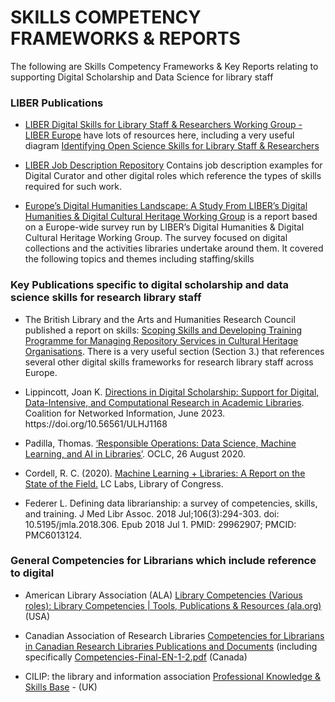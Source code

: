 # **SKILLS COMPETENCY FRAMEWORKS & REPORTS** {.unnumbered .unlisted}

The following are Skills Competency Frameworks & Key Reports relating to supporting Digital Scholarship and Data Science for library staff

### LIBER Publications

- [LIBER Digital Skills for Library Staff & Researchers Working Group - LIBER Europe](https://libereurope.eu/working-group/liber-digital-skills-services-working-group/) have lots of resources here, including a very useful diagram [Identifying Open Science Skills for Library Staff & Researchers](https://libereurope.eu/article/open-science-skills-diagram/)

- [LIBER Job Description Repository](https://libereurope.eu/job-descriptions/#descriptions) Contains job description examples for Digital Curator and other digital roles which reference the types of skills required for such work.

- [Europe’s Digital Humanities Landscape: A Study From LIBER’s Digital Humanities & Digital Cultural Heritage Working Group](https://zenodo.org/records/3247286#.ZGXqS7XMJjS) is a report based on a Europe-wide survey run by LIBER's Digital Humanities & Digital Cultural Heritage Working Group. The survey focused on digital collections and the activities libraries undertake around them. It covered the following topics and themes including staffing/skills

### Key Publications specific to digital scholarship and data science skills for research library staff
- The British Library and the Arts and Humanities Research Council published a report on skills: [Scoping Skills and Developing Training Programme for Managing Repository Services in Cultural Heritage Organisations](https://bl.iro.bl.uk/concern/reports/c87fd1ff-5ade-4367-8dc1-f94381c4b018). There is a very useful section (Section 3.) that references several other digital skills frameworks for research library staff across Europe.


- Lippincott, Joan K. [Directions in Digital Scholarship: Support for Digital, Data-Intensive, and Computational Research in Academic Libraries](https://doi.org/10.56561/ULHJ1168). Coalition for Networked Information, June 2023. https://doi.org/10.56561/ULHJ1168

- Padilla, Thomas. [‘Responsible Operations: Data Science, Machine Learning, and AI in Libraries’](https://www.oclc.org/research/publications/2019/oclcresearch-responsible-operations-data-science-machine-learning-ai.html). OCLC, 26 August 2020.

- Cordell, R. C. (2020). [Machine Learning + Libraries: A Report on the State of the Field.](https://labs.loc.gov/static/labs/work/reports/Cordell-LOC-ML-report.pdf) LC Labs, Library of Congress. 

- Federer L. Defining data librarianship: a survey of competencies, skills, and training. J Med Libr Assoc. 2018 Jul;106(3):294-303. doi: 10.5195/jmla.2018.306. Epub 2018 Jul 1. PMID: 29962907; PMCID: PMC6013124.

### General Competencies for Librarians which include reference to digital 

- American Library Association (ALA) [Library Competencies (Various roles): Library Competencies | Tools, Publications & Resources (ala.org)](https://www.ala.org/tools/atoz/library-competencies) (USA)

- Canadian Association of Research Libraries [Competencies for Librarians in Canadian Research Libraries Publications and Documents](https://www.carl-abrc.ca/publications-and-documents/) (including specifically [Competencies-Final-EN-1-2.pdf](https://www.carl-abrc.ca/wp-content/uploads/2020/09/Competencies-Final-EN-1-2.pdf) (Canada)

- CILIP: the library and information association [Professional Knowledge & Skills Base](https://www.cilip.org.uk/page/PKSB) - (UK)







 


